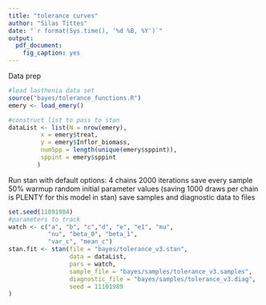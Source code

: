 ```yaml
---
title: "tolerance curves"
author: "Silas Tittes"
date: "`r format(Sys.time(), '%d %B, %Y')`"
output:
  pdf_document:
    fig_caption: yes
---
```


Data prep
```r
#load lasthenia data set
source("bayes/tolerance_functions.R")
emery <- load_emery()

#construct list to pass to stan
dataList <- list(N = nrow(emery), 
		 x = emery$treat, 
		 y = emery$Inflor_biomass,
		 numSpp = length(unique(emery$sppint)),
		 sppint = emery$sppint
		)
```


Run stan with default options:
  4 chains
  2000 iterations
  save every sample
  50% warmup
  random initial parameter values
(saving 1000 draws per chain is PLENTY for this model in stan)
save samples and diagnostic data to files
```r
set.seed(11091984)
#parameters to track
watch <- c("a", "b", "c","d", "e", "e1", "mu",
           "nu", "beta_0", "beta_1",
           "var_c", "mean_c")
stan.fit <- stan(file = "bayes/tolerance_v3.stan",
                 data = dataList,
                 pars = watch,
                 sample_file = "bayes/samples/tolerance_v3.samples",
                 diagnostic_file = "bayes/samples/tolerance_v3.diag",
                 seed = 11101989
)
```
